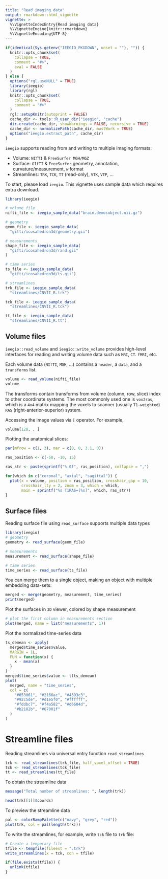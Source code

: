 ```yaml
---
title: "Read imaging data"
output: rmarkdown::html_vignette
vignette: >
  %\VignetteIndexEntry{Read imaging data}
  %\VignetteEngine{knitr::rmarkdown}
  %\VignetteEncoding{UTF-8}
---
```


```r
if(identical(Sys.getenv("IEEGIO_PKGDOWN", unset = ""), "")) {
  knitr::opts_chunk$set(
    collapse = TRUE,
    comment = "#>",
    eval = FALSE
  )
} else {
  options("rgl.useNULL" = TRUE)
  library(ieegio)
  library(rgl)
  knitr::opts_chunk$set(
    collapse = TRUE,
    comment = "#>"
  )
  rgl::setupKnitr(autoprint = FALSE)
  cache_dir <- tools::R_user_dir("ieegio", "cache")
  dir.create(cache_dir, showWarnings = FALSE, recursive = TRUE)
  cache_dir <- normalizePath(cache_dir, mustWork = TRUE)
  options("ieegio.extract_path", cache_dir)
}

```

`ieegio` supports reading from and writing to multiple imaging formats:

* Volume: `NIfTI` & `FreeSurfer MGH/MGZ`
* Surface: `GIfTI` & `FreeSurfer` geometry, annotation, curvature/measurement, `w` format
* Streamlines: `TRK`, `TCK`, `TT` (read-only), `VTK`, `VTP`, ...

To start, please load `ieegio`. This vignette uses sample data which requires extra download.


```r
library(ieegio)

# volume file
nifti_file <- ieegio_sample_data("brain.demosubject.nii.gz")

# geometry
geom_file <- ieegio_sample_data(
  "gifti/icosahedron3d/geometry.gii")

# measurements
shape_file <- ieegio_sample_data(
  "gifti/icosahedron3d/rand.gii"
)

# time series
ts_file <- ieegio_sample_data(
  "gifti/icosahedron3d/ts.gii")

# streamlines
trk_file <- ieegio_sample_data(
  "streamlines/CNVII_R.trk")

tck_file <- ieegio_sample_data(
  "streamlines/CNVII_R.tck")

tt_file <- ieegio_sample_data(
  "streamlines/CNVII_R.tt")
```


## Volume files

`ieegio::read_volume` and `ieegio::write_volume` provides high-level interfaces for reading and writing volume data such as `MRI`, `CT`. `fMRI`, etc.

Each volume data (`NIfTI`, `MGH`, ...) contains a `header`, a `data`, and a `transforms` list.

```r
volume <- read_volume(nifti_file)
volume
```

The transforms contain transforms from volume (column, row, slice) index to other coordinate systems. The most commonly used one is `vox2ras`, which is a `4x4` matrix mapping the voxels to scanner (usually `T1-weighted`) `RAS` (right-anterior-superior) system.

Accessing the image values via `[` operator. For example,

``` r
volume[128, , ]
```

Plotting the anatomical slices:

```r
par(mfrow = c(1, 3), mar = c(0, 0, 3.1, 0))

ras_position <- c(-50, -10, 15)

ras_str <- paste(sprintf("%.0f", ras_position), collapse = ",")

for(which in c("coronal", "axial", "sagittal")) {
  plot(x = volume, position = ras_position, crosshair_gap = 10,
       crosshair_lty = 2, zoom = 3, which = which,
       main = sprintf("%s T1RAS=[%s]", which, ras_str))
}

```

## Surface files

Reading surface file using `read_surface` supports multiple data types


```r
library(ieegio)
# geometry
geometry <- read_surface(geom_file)

# measurements
measurement <- read_surface(shape_file)

# time series
time_series <- read_surface(ts_file)
```

You can merge them to a single object, making an object with multiple embedding data-sets:

```r
merged <- merge(geometry, measurement, time_series)
print(merged)
```

Plot the surfaces in `3D` viewer, colored by shape measurement

```r
# plot the first column in measurements section
plot(merged, name = list("measurements", 1))
```

Plot the normalized time-series data

```r
ts_demean <- apply(
  merged$time_series$value,
  MARGIN = 1L,
  FUN = function(x) {
    x - mean(x)
  }
)
merged$time_series$value <- t(ts_demean)
plot(
  merged, name = "time_series",
  col = c(
    "#053061", "#2166ac", "#4393c3",
    "#92c5de", "#d1e5f0", "#ffffff",
    "#fddbc7", "#f4a582", "#d6604d",
    "#b2182b", "#67001f"
  )
)
```

# Streamline files

Reading streamlines via universal entry function `read_streamlines`

```r
trk <- read_streamlines(trk_file, half_voxel_offset = TRUE)
tck <- read_streamlines(tck_file)
tt <- read_streamlines(tt_file)
```

To obtain the streamline data

```r
message("Total number of streamlines: ", length(trk))

head(trk[[1]]$coords)
```

To preview the streamline data

```r
pal <- colorRampPalette(c("navy", "grey", "red"))
plot(trk, col = pal(length(trk)))
```


To write the streamlines, for example, write `tck` file to `trk` file:

```r
# Create a temporary file
tfile <- tempfile(fileext = ".trk")
write_streamlines(x = tck, con = tfile)
```

```r
if(file.exists(tfile)) {
  unlink(tfile)
}
```
